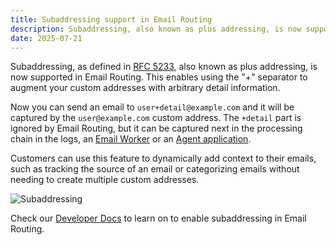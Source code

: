 ```yaml
---
title: Subaddressing support in Email Routing
description: Subaddressing, also known as plus addressing, is now supported in Email Routing.
date: 2025-07-21
---
```


Subaddressing, as defined in [RFC 5233](https://www.rfc-editor.org/rfc/rfc5233), also known as plus addressing, is now supported in Email Routing. This enables using the "+" separator to augment your custom addresses with arbitrary detail information.

Now you can send an email to `user+detail@example.com` and it will be captured by the `user@example.com` custom address. The `+detail` part is ignored by Email Routing, but it can be captured next in the processing chain in the logs, an [Email Worker](/email-routing/email-workers/) or an [Agent application](https://github.com/cloudflare/agents/tree/main/examples/email-agent).

Customers can use this feature to dynamically add context to their emails, such as tracking the source of an email or categorizing emails without needing to create multiple custom addresses.

![Subaddressing](~/assets/images/changelog/email-routing/subaddressing.png)

Check our [Developer Docs](/email-routing/setup/email-routing-addresses/#subaddressing) to learn on to enable subaddressing in Email Routing.
